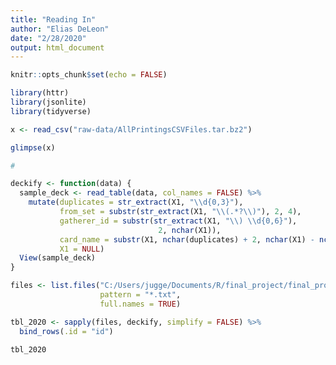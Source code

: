 ```yaml
---
title: "Reading In"
author: "Elias DeLeon"
date: "2/28/2020"
output: html_document
---
```


```r
knitr::opts_chunk$set(echo = FALSE)

library(httr)
library(jsonlite)
library(tidyverse)
```

```r
x <- read_csv("raw-data/AllPrintingsCSVFiles.tar.bz2")

glimpse(x)
```

```r

# 

deckify <- function(data) {
  sample_deck <- read_table(data, col_names = FALSE) %>% 
    mutate(duplicates = str_extract(X1, "\\d{0,3}"),
           from_set = substr(str_extract(X1, "\\(.*?\\)"), 2, 4),
           gatherer_id = substr(str_extract(X1, "\\) \\d{0,6}"),
                                 2, nchar(X1)),
           card_name = substr(X1, nchar(duplicates) + 2, nchar(X1) - nchar(from_set) - nchar(gatherer_id) - 3),
           X1 = NULL)
  View(sample_deck)
}

files <- list.files("C:/Users/jugge/Documents/R/final_project/final_project_v1/magic_world_championships/magic_worlds_2020",
                    pattern = "*.txt",
                    full.names = TRUE)

tbl_2020 <- sapply(files, deckify, simplify = FALSE) %>% 
  bind_rows(.id = "id")

tbl_2020
```

